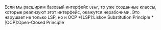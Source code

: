 Если мы расширим базовый интерфейс `User`, то уже созданные классы, которые реализуют этот интерфейс, окажутся нерабочими. Это нарушает не только LSP, но и OCP
*[LSP]:Liskov Substitution Principle
*[OCP]:Open-Closed Principle

